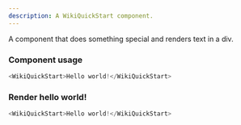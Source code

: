 ```yaml
---
description: A WikiQuickStart component.
---
```



A component that does something special and renders text in a div.

### Component usage
```js
<WikiQuickStart>Hello world!</WikiQuickStart>
```

### Render hello world!

```js live
<WikiQuickStart>Hello world!</WikiQuickStart>
```
